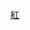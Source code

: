 {{Userbox
  |border-c = #990000
  |border-s = 1
  |id-c     = #ffffff
  |id-s     = 2
  |id-fc    = #CC0000
  |info-c   = #ffcccc
  |info-s   = 10
  |info-fc  = #000000
  |id       = <span style="display:inline:block;vertical-align:top;text-align:center;"><span style="display:block;font-size:25px;font-family:KAIU,KaiTi,SimKai-GB2312,DFKai-SB,AR PL UKai TW,AR PL ZenKai Uni,BiaoKai;">-{紅}-</span><span style="display:block;font-size:8px;"><span style="position:relative; line-height:1em; margin-top:8px; top:8px;">kure-nai</span></span></span>
  |info     = 這個用戶是'''[[紅 (小說)|<span style="color:#CC0000">糾紛調解人</span>]]'''。
  |usercategory=喜歡紅（小說）的維基人}}<noinclude>
[[Category:書本用戶框模板|紅]]
</noinclude>